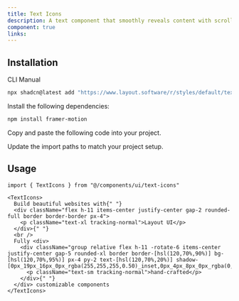 ```yaml
---
title: Text Icons
description: A text component that smoothly reveals content with scroll-based animations and supports inline icons and components.
component: true
links:
---
```


<ComponentPreview
  name="texticons-demo"
  className="[&_.preview>[data-orientation=vertical]]:sm:max-w-[70%]"
  description="A text component with animated reveal on scroll"
/>

## Installation

<Tabs defaultValue="cli">

<TabsList>
  <TabsTrigger value="cli">CLI</TabsTrigger>
  <TabsTrigger value="manual">Manual</TabsTrigger>
</TabsList>

<TabsContent value="cli">

```bash
npx shadcn@latest add "https://www.layout.software/r/styles/default/text-icons.json"
```

</TabsContent>

<TabsContent value="manual">

<Steps>

<Step>Install the following dependencies:</Step>

```bash
npm install framer-motion
```

<Step>Copy and paste the following code into your project.</Step>

<ComponentSource name="text-icons" />

<Step>Update the import paths to match your project setup.</Step>

</Steps>

</TabsContent>

</Tabs>

## Usage

```tsx
import { TextIcons } from "@/components/ui/text-icons"
```

```tsx
<TextIcons>
  Build beautiful websites with{" "}
  <div className="flex h-11 items-center justify-center gap-2 rounded-full border border-border px-4">
    <p className="text-xl tracking-normal">Layout UI</p>
  </div>{" "}
  <br />
  Fully <div>
    <div className="group relative flex h-11 -rotate-6 items-center justify-center gap-5 rounded-xl border border-[hsl(120,70%,90%)] bg-[hsl(120,70%,95%)] px-4 py-2 text-[hsl(120,70%,20%)] shadow-[0px_19px_16px_0px_rgba(255,255,255,0.50)_inset,0px_4px_8px_0px_rgba(0,0,0,0.12),0px_0px_0px_1px_hsl(120,70%,80%)_inset,0px_4px_1px_0px_rgba(255,255,255,0.25)_inset,0px_-2px_3px_0px_rgba(0,0,0,0.25)_inset]">
      <p className="text-sm tracking-normal">hand-crafted</p>
    </div>{" "}
  </div> customizable components
</TextIcons>
```
